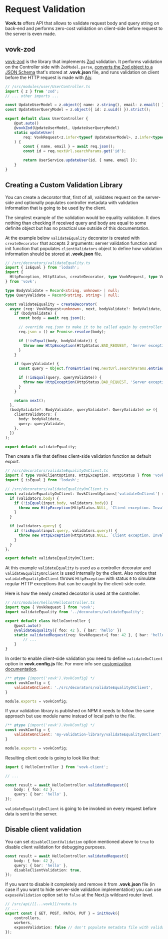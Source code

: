 

# Request Validation

**Vovk.ts** offers API that allows to validate request body and query string on back-end and performs zero-cost validation on client-side before request to the server is even made.

## vovk-zod

[vovk-zod](https://github.com/finom/vovk-zod) is the library that implements [Zod](https://zod.dev/) validation. It performs validation on the Controller side with `ZodModel.parse`, [converts the Zod object to a JSON Schema](https://www.npmjs.com/package/zod-to-json-schema) that's stored at **.vovk.json** file, and runs validation on client before the HTTP request is made with [Ajv](https://ajv.js.org/).

```ts
// /src/modules/user/UserController.ts
import { z } from 'zod';
// ... other imports ...

const UpdateUserModel = z.object({ name: z.string(), email: z.email() }).strict();
const UpdateUserQueryModel = z.object({ id: z.uuid() }).strict();

export default class UserController {
    @put.auto()
    @vovkZod(UpdateUserModel, UpdateUserQueryModel)
    static updateUser(
        req: VovkRequest<z.infer<typeof UpdateUserModel>, z.infer<typeof UpdateUserQueryModel>>
    ) {
        const { name, email } = await req.json();
        const id = req.nextUrl.searchParams.get('id');

        return UserService.updateUser(id, { name, email });
    }
}
```

## Creating a Custom Validation Library

You can create a decorator that, first of all, validates request on the server-side and optionally populates controller metadata with validation information that is going to be used by the client.

The simplest example of the validation would be equality validation. It does nothing than checking if received query and body are equal to some definite object but has no practical use outside of this documentation.

At the example below `validateEquality` decorator is created with `createDecorator` that accepts 2 arguments: server validation function and init function that populates `clientValidators` object to define how validation information should be stored at **.vovk.json** file.

```ts
// /src/decorators/validateEquality.ts
import { isEqual } from 'lodash';
import { 
  HttpException, HttpStatus, createDecorator, type VovkRequest, type VovkClientOptions 
} from 'vovk';

type BodyValidate = Record<string, unknown> | null;
type QueryValidate = Record<string, string> | null;

const validateEquality = createDecorator(
  async (req: VovkRequest<unknown>, next, bodyValidate?: BodyValidate, queryValidate?: QueryValidate) => {
    if (bodyValidate) {
      const body = await req.json();

      // override req.json to make it to be called again by controller code
      req.json = () => Promise.resolve(body);

      if (!isEqual(body, bodyValidate)) {
        throw new HttpException(HttpStatus.BAD_REQUEST, 'Server exception. Invalid body');
      }
    }

    if (queryValidate) {
      const query = Object.fromEntries(req.nextUrl.searchParams.entries());

      if (!isEqual(query, queryValidate)) {
        throw new HttpException(HttpStatus.BAD_REQUEST, 'Server exception. Invalid query');
      }
    }

    return next();
  },
  (bodyValidate?: BodyValidate, queryValidate?: QueryValidate) => ({
    clientValidators: {
      body: bodyValidate,
      query: queryValidate,
    },
  })
);

export default validateEquality;
```

Then create a file that defines client-side validation function as default export. 

```ts
// /src/decorators/validateEqualityOnClient.ts
import { type VovkClientOptions, HttpException, HttpStatus } from 'vovk';
import { isEqual } from 'lodash';

// /src/decorators/validateEqualityOnClient.ts
const validateEqualityOnClient: VovkClientOptions['validateOnClient'] = (input, validators) => {
  if (validators.body) {
    if (!isEqual(input.body, validators.body)) {
      throw new HttpException(HttpStatus.NULL, `Client exception. Invalid body`);
    }
  }

  if (validators.query) {
    if (!isEqual(input.query, validators.query)) {
      throw new HttpException(HttpStatus.NULL, `Client exception. Invalid query`);
    }
  }
};

export default validateEqualityOnClient;
```

At this example `validateEquality` is used as a controller decorator and `validateEqualityOnClient` is used internally by the client. Also notice that `validateEqualityOnClient` throws `HttpException` with status `0` to simulate regular HTTP exceptions that can be caught by the client-side code.

Here is how the newly created decorator is used at the controller.

```ts
// /src/modules/hello/HelloController.ts
import type { VovkRequest } from 'vovk';
import validateEquality from '../decorators/validateEquality';

export default class HelloController {
    @post.auto()
    @validateEquality({ foo: 42 }, { bar: 'hello' })
    static validatedRequest(req: VovkRequest<{ foo: 42 }, { bar: 'hello' }>) {
        // ...
    }
}
```

In order to enable client-side validation you need to define `validateOnClient` option in **vovk.config.js** file. For more info see [customization documentation](/customization).

```js
/** @type {import('vovk').VovkConfig} */
const vovkConfig = {
    validateOnClient: './src/decorators/validateEqualityOnClient',
}

module.exports = vovkConfig;
```

If your validation library is published on NPM it needs to follow the same approach but use module name instead of local path to the file. 

```js
/** @type {import('vovk').VovkConfig} */
const vovkConfig = {
    validateOnClient: 'my-validation-library/validateEqualityOnClient',
}

module.exports = vovkConfig;
```

Resulting client code is going to look like that:

```ts
import { HelloController } from 'vovk-client';

// ...

const result = await HelloController.validatedRequest({
    body: { foo: 42 },
    query: { bar: 'hello' },
});
```

`validateEqualityOnClient` is going to be invoked on every request before data is sent to the server.


## Disable client validation

You can set `disableClientValidation` option mentioned above to `true` to disable client validation for debugging purposes.

```ts
const result = await HelloController.validatedRequest({
    body: { foo: 42 },
    query: { bar: 'hello' },
    disableClientValidation: true,
});
```

If you want to disable it completely and remove it from **.vovk.json** file (in case if you want to hide server-side validation implementation) you can use `exposeValidation` option set to `false` at the Next.js wildcard router level.

```ts
// /src/api/[[...vovk]]/route.ts
// ...
export const { GET, POST, PATCH, PUT } = initVovk({
    controllers,
    workers,
    exposeValidation: false // don't populate metadata file with validation information
});
```
